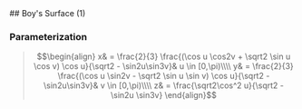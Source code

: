 
<ParasurfPage title="MK : Parasurfaces : Boy's Surface (1)" ident="parasurf-boys-1" date="2016-09-25">
## Boy's Surface (1)

<div id="ps-shape"></div>

### Parameterization

> $$\begin{align} x& = \frac{2}{3} \frac{(\cos u \cos2v + \sqrt2 \sin u \cos v) \cos u}{\sqrt2 - \sin2u\sin3v}& u \in [0,\pi)\\\\ y& = \frac{2}{3} \frac{(\cos u \sin2v - \sqrt2 \sin u \sin v) \cos u}{\sqrt2 - \sin2u\sin3v}& v \in [0,\pi)\\\\ z& = \frac{\sqrt2\cos^2 u}{\sqrt2 - \sin2u \sin3v} \end{align}$$

</ParasurfPage>
